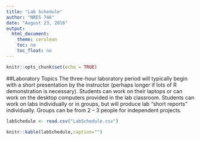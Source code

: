 ```yaml
---
title: "Lab Schedule"
author: "NRES 746"
date: "August 23, 2016"
output: 
  html_document: 
    theme: cerulean
    toc: no
    toc_float: no
---
```


```r
knitr::opts_chunk$set(echo = TRUE)
```

##Laboratory Topics 
The three-hour laboratory period will typically begin with a short presentation by the instructor (perhaps longer if lots of R demonstration is necessary). Students can work on their laptops or can work on the desktop computers provided in the lab classroom. Students can work on labs individually or in groups, but will produce lab “short reports” individually. Groups can be from 2 – 3 people for independent projects. 


```r
labSchedule <- read.csv("LabSchedule.csv")

```

```r
knitr::kable(labSchedule,caption="")

```

